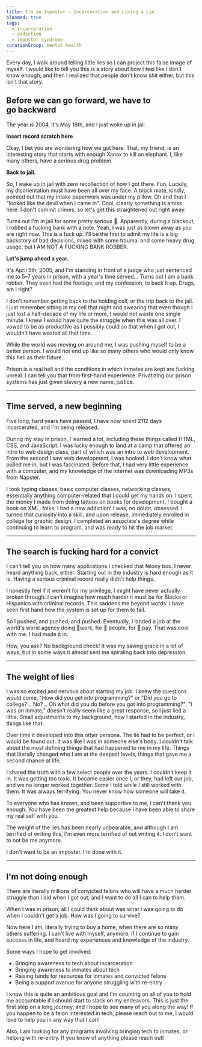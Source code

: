 ```yaml
---
title: I'm an Impostor - Incarceration and Living a Lie
bloomed: true
tags:
  - incarceration
  - addiction
  - impostor syndrome
curationGroup: mental health
---
```


Every day, I walk around telling little lies so I can project this false image of myself. I would like to tell you this is a story about how I feel like I don't know enough, and then I realized that people don't know shit either, but this isn't that story.

## Before we can go forward, we have to go backward

The year is 2004, it's May 16th, and I just woke up in jail.

**Insert record scratch here**

Okay, I bet you are wondering how we got here. That, my friend, is an interesting story that starts with enough Xanax to kill an elephant. I, like many others, have a serious drug problem.

**Back to jail.**

So, I wake up in jail with zero recollection of how I got there. Fun. Luckily, my disorientation must have been all over my face. A block mate, kindly, pointed out that my intake paperwork was under my pillow. Oh and that I "looked like the devil when I came in". Cool, clearly something is amiss here. I don't commit crimes, so let's get this straightened out right away.

Turns out I'm in jail for some pretty serious 💩. Apparently, during a blackout, I robbed a fucking bank with a note. Yeah, I was just as blown away as you are right now. This is a fuck up. I'll be the first to admit my life is a big backstory of bad decisions, mixed with some trauma, and some heavy drug usage, but I AM NOT A FUCKING BANK ROBBER.

**Let's jump ahead a year.**

It's April 5th, 2005, and I'm standing in front of a judge who just sentenced me to 5–7 years in prison, with a year's time served… Turns out I am a bank robber. They even had the footage, and my confession, to back it up. Drugs, am I right?

I don't remember getting back to the holding cell, or the trip back to the jail. I just remember sitting in my cell that night and swearing that even though I just lost a half-decade of my life or more, I would not waste one single minute. I knew I would have quite the struggle when this was all over. I vowed to be as productive as I possibly could so that when I got out, I wouldn't have wasted all that time.

While the world was moving on around me, I was pushing myself to be a better person. I would not end up like so many others who would only know this hell as their future.

Prison is a real hell and the conditions in which inmates are kept are fucking unreal. I can tell you that from first-hand experience. Privatizing our prison systems has just given slavery a new name, justice.

---

## Time served, a new beginning

Five long, hard years have passed, I have now spent 2112 days incarcerated, and I'm being released.

During my stay in prison, I learned a lot, including these things called HTML, CSS, and JavaScript. I was lucky enough to land at a camp that offered an intro to web design class, part of which was an intro to web development. From the second I saw web development, I was hooked. I don't know what pulled me in, but I was fascinated. Before that, I had very little experience with a computer, and my knowledge of the internet was downloading MP3s from Napster.

I took typing classes, basic computer classes, networking classes, essentially anything computer-related that I could get my hands on. I spent the money I made from doing tattoos on books for development. I bought a book on XML, folks. I had a new addiction! I was, no doubt, obsessed.
I turned that curiosity into a skill, and upon release, immediately enrolled in college for graphic design. I completed an associate's degree while continuing to learn to program, and was ready to hit the job market.

---

## The search is fucking hard for a convict

I can't tell you on how many applications I checked that felony box. I never heard anything back, either. Starting out in the industry is hard enough as it is. Having a serious criminal record really didn't help things.

I honestly feel if it weren't for my privilege, I might have never actually broken through. I can't imagine how much harder it must be for Blacks or Hispanics with criminal records. This saddens me beyond words. I have seen first hand how the system is set up for them to fail.

So I pushed, and pushed, and pushed. Eventually, I landed a job at the world's worst agency doing 💩work, for 💩 people, for 💩 pay. That was cool with me. I had made it in.

How, you ask? No background check! It was my saving grace in a lot of ways, but in some ways it almost sent me spiraling back into depression.

---

## The weight of lies

I was so excited and nervous about starting my job. I knew the questions would come, "How did you get into programming?" or "Did you go to college? .. No? .. Oh what did you do before you got into programming?". "I was an inmate," doesn't really seem like a great response, so I just lied a little. Small adjustments to my background, how I started in the industry, things like that.

Over time it developed into this other persona. The lie had to be perfect, or I would be found out. It was like I was in someone else's body. I couldn't talk about the most defining things that had happened to me in my life. Things that literally changed who I am at the deepest levels, things that gave me a second chance at life.

I shared the truth with a few select people over the years. I couldn't keep it in. It was getting too toxic. It became easier once I, or they, had left our job, and we no longer worked together. Some I told while I still worked with them. It was always terrifying. You never know how someone will take it.

To everyone who has known, and been supportive to me, I can't thank you enough. You have been the greatest help because I have been able to share my real self with you.

The weight of the lies has been nearly unbearable, and although I am terrified of writing this, I'm even more terrified of not writing it.
I don't want to not be me anymore.

I don't want to be an imposter. I'm done with it.

---

## I'm not doing enough

There are literally millions of convicted felons who will have a much harder struggle than I did when I got out, and I want to do all I can to help them.

When I was in prison, all I could think about was what I was going to do when I couldn't get a job. How was I going to survive?

Now here I am, literally trying to buy a home, when there are so many others suffering. I can't live with myself, anymore, if I continue to gain success in life, and hoard my experiences and knowledge of the industry.

Some ways I hope to get involved:

- Bringing awareness to tech about incarceration
- Bringing awareness to inmates about tech
- Raising funds for resources for inmates and convicted felons
- Being a support avenue for anyone struggling with re-entry

I know this is quite an ambitious goal and I'm counting on all of you to hold me accountable if I should start to slack on my endeavors.
This is just the first step on a long journey, and I hope to see many of you along the way! If you happen to be a felon interested in tech, please reach out to me, I would love to help you in any way that I can!

Also, I am looking for any programs involving bringing tech to inmates, or helping with re-entry. If you know of anything please reach out!
